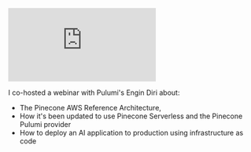 <iframe 
  className="youtube-video"
  src="https://www.youtube.com/embed/D0cOJNf0pCQ"
  title="YouTube video player" 
  frameBorder="0"
  allow="fullscreen">
</iframe>

I co-hosted a webinar with Pulumi's Engin Diri about: 
* The Pinecone AWS Reference Architecture, 
* How it's been updated to use Pinecone Serverless and the Pinecone Pulumi provider
* How to deploy an AI application to production using infrastructure as code
